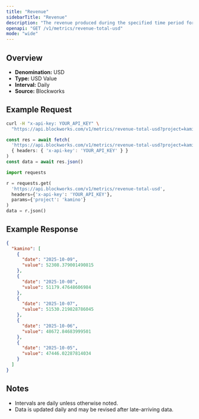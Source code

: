 ```yaml
---
title: "Revenue"
sidebarTitle: "Revenue"
description: "The revenue produced during the specified time period for given project."
openapi: "GET /v1/metrics/revenue-total-usd"
mode: "wide"
---
```


## Overview

- **Denomination:** USD
- **Type:** USD Value
- **Interval:** Daily
- **Source:** Blockworks

## Example Request

<CodeGroup>

```bash cURL
curl -H "x-api-key: YOUR_API_KEY" \
  "https://api.blockworks.com/v1/metrics/revenue-total-usd?project=kamino"
```

```typescript TypeScript
const res = await fetch(
  'https://api.blockworks.com/v1/metrics/revenue-total-usd?project=kamino',
  { headers: { 'x-api-key': 'YOUR_API_KEY' } }
)
const data = await res.json()
```

```python Python
import requests

r = requests.get(
  'https://api.blockworks.com/v1/metrics/revenue-total-usd',
  headers={'x-api-key': 'YOUR_API_KEY'},
  params={'project': 'kamino'}
)
data = r.json()
```

</CodeGroup>

## Example Response

```json
{
  "kamino": [
    {
      "date": "2025-10-09",
      "value": 52308.379001490815
    },
    {
      "date": "2025-10-08",
      "value": 51179.47648606984
    },
    {
      "date": "2025-10-07",
      "value": 51530.219828786045
    },
    {
      "date": "2025-10-06",
      "value": 48672.84683999501
    },
    {
      "date": "2025-10-05",
      "value": 47446.02287814034
    }
  ]
}
```

## Notes
- Intervals are daily unless otherwise noted.
- Data is updated daily and may be revised after late-arriving data.